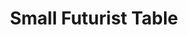 ---
title: "Small Futurist Table"
meta_title: "Small Futurist Table craft"
description: "Craft de Small Futurist Table"
rank: "s"
draft: false
name: "Small Futurist Table"
recipe_img: "https://wiki.pokexgames.com/images/e/ea/Small_Futurist_Table.png"
level: 100
craft_time: 18000
result: 1
value_npc: 1
ingredients:
  - name: "Corrupted Iron Ores"
    quantity: 600
    item_img: "https://wiki.pokexgames.com/images/6/69/Corrupted_Iron_Ore.png"
    value_npc: 1
  - name: "Cave Nails"
    quantity: 22
    item_img: "https://wiki.pokexgames.com/images/a/af/Cave_Nail.png"
    value_npc: 1
  - name: "Electric Fish Tail"
    quantity: 1
    item_img: "https://wiki.pokexgames.com/images/6/6b/Electric_Fish_Tail.png"
    value_npc: 1
---